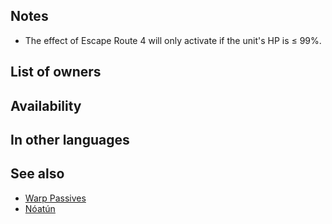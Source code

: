 {{Passive
|type=B
|name=Escape Route
|exclusive=0
|1name=Escape Route 1
|1tagid=SID_離脱の行路1
|1promotionRarity=4
|1promotionTier=1
|1required=-
|1effect=If unit’s HP ≤ 30%, unit can move to a space adjacent to any ally.
|1cost=60
|2name=Escape Route 2
|2tagid=SID_離脱の行路2
|2promotionRarity=5
|2promotionTier=1
|2effect=If unit’s HP ≤ 40%, unit can move to a space adjacent to any ally.
|2cost=120
|3name=Escape Route 3
|3tagid=SID_離脱の行路3
|3effect=If unit’s HP ≤ 50%, unit can move to a space adjacent to any ally.
|3next=-
|4name=Escape Route 4
|4tagid=SID_離脱の行路4
|4cost=300
|4effect=When unit's HP ≤ 99%, enables【Canto (１)】 (also activates if conditions are met due to effects after combat).<br><br>Inflicts Atk/Spd-3 on foe during combat. If unit's HP ≤ 99%, unit can move to a space adjacent to any ally within 3 spaces. If unit's HP ≤ 60%, unit can move to a space adjacent to any ally.<br><br>【Canto (１)】<br>After an attack, Assist skill, or structure destruction, unit can move １ space(s).<br><br>(Unit moves according to movement type. Once per turn. Cannot attack or assist. Only highest value applied. Does not stack. After moving, if a skill that grants another action would be triggered (like with Galeforce), Canto will trigger after the granted action. Unit's base movement has no effect on movement granted. Cannot warp (using skills like Wings of Mercy) a distance greater than unit would be able to move with normal Canto movement.)
|3cost=240
|canUseMove={{MoveList|All}}
|canUseWeapon={{WeaponList|All}}
|properties=random_inherit_base,random_owner
}}
==Notes==
{{Warp Interaction}}
* The {{Kp|Canto (1)}} effect of Escape Route 4 will only activate if the unit's HP is  ≤ 99%.
{{Canto|1}}
{{Temporary debuffs|name=Escape Route 4}}

==List of owners==
{{Skill Hero List}}
{{NoInheritHeroes}}

==Availability==
{{PassiveFocusList}}
{{PassiveDistributionList}}
{{PassiveCombatManualList}}
==In other languages==
{{OtherLanguages
|japanese=離脱の行路
|german=Fluchtroute
|spanishEU=Santuario
|spanishLA=Evasión
|french=Escapade
|italian=Via di fuga
|chineseTW=脫離路線
|portuguese=Rota de fuga
}}
==See also==
* [[Warp Passives]]
* [[Nóatún]]
{{Passives Navbox|B}}